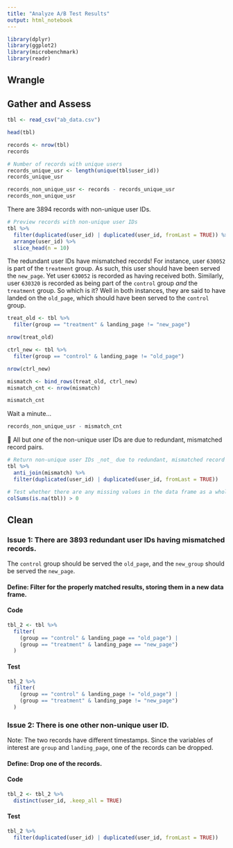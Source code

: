 ```yaml
---
title: "Analyze A/B Test Results"
output: html_notebook
---
```


```r
library(dplyr)
library(ggplot2)
library(microbenchmark)
library(readr)
```

## Wrangle

## Gather and Assess

```r
tbl <- read_csv("ab_data.csv")
```

```r
head(tbl)
```

```r
records <- nrow(tbl)
records
```

```r
# Number of records with unique users
records_unique_usr <- length(unique(tbl$user_id))
records_unique_usr
```

```r
records_non_unique_usr <- records - records_unique_usr
records_non_unique_usr
```

There are 3894 records with non-unique user IDs.

```r
# Preview records with non-unique user IDs
tbl %>%
  filter(duplicated(user_id) | duplicated(user_id, fromLast = TRUE)) %>%
  arrange(user_id) %>%
  slice_head(n = 10)
```

The redundant user IDs have mismatched records! For instance, user `630052` is
part of the `treatment` group. As such, this user should have been served the
`new_page`. Yet user `630052` is recorded as having received both. Similarly,
user `630320` is recorded as being part of the `control` group _and_ the
`treatment` group. So which is it? Well in both instances, they are said to have
landed on the `old_page`, which should have been served to the `control` group.

```r
treat_old <- tbl %>%
  filter(group == "treatment" & landing_page != "new_page")

nrow(treat_old)
```

```r
ctrl_new <- tbl %>%
  filter(group == "control" & landing_page != "old_page")

nrow(ctrl_new)
```

```r
mismatch <- bind_rows(treat_old, ctrl_new)
mismatch_cnt <- nrow(mismatch)

mismatch_cnt
```

Wait a minute...

```r
records_non_unique_usr - mismatch_cnt
```

📝 All but _one_ of the non-unique user IDs are due to redundant, mismatched
record pairs.

```r
# Return non-unique user IDs _not_ due to redundant, mismatched record pairs.
tbl %>%
  anti_join(mismatch) %>%
  filter(duplicated(user_id) | duplicated(user_id, fromLast = TRUE))
```

```r
# Test whether there are any missing values in the data frame as a whole.
colSums(is.na(tbl)) > 0
```

## Clean

### Issue 1: There are 3893 redundant user IDs having mismatched records.

The `control` group should be served the `old_page`, and the `new_group` should be served the `new_page`.

#### Define: Filter for the properly matched results, storing them in a new data frame.

#### Code

```r
tbl_2 <- tbl %>%
  filter(
    (group == "control" & landing_page == "old_page") |
    (group == "treatment" & landing_page == "new_page")
  )
```

#### Test

```r
tbl_2 %>%
  filter(
    (group == "control" & landing_page != "old_page") |
    (group == "treatment" & landing_page != "new_page")
  )
```

### Issue 2: There is one other non-unique user ID.

Note: The two records have different timestamps. Since the variables of
interest are `group` and `landing_page`, one of the records can be dropped.

#### Define: Drop one of the records.

#### Code

```r
tbl_2 <- tbl_2 %>%
  distinct(user_id, .keep_all = TRUE)
```

#### Test

```r
tbl_2 %>%
  filter(duplicated(user_id) | duplicated(user_id, fromLast = TRUE))
```